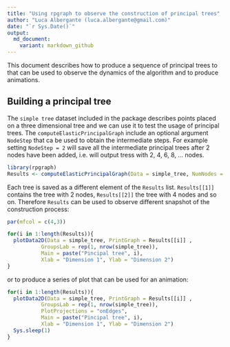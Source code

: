 ```yaml
---
title: "Using rpgraph to observe the construction of principal trees"
author: "Luca Albergante (luca.albergante@gmail.com)"
date: "`r Sys.Date()`"
output:
  md_document:
    variant: markdown_github
---
```


This document describes how to produce a sequence of principal trees to that can be used to observe the dynamics of the algorithm and to produce animations.

## Building a principal tree

The `simple tree` dataset included in the package describes points placed on a three dimensional tree and we can use it to test the usage of principal trees. The `computeElasticPrincipalGraph` include an optional argument `NodeStep` that ca be used to obtain the intermediate steps. For example setting `NodeStep = 2` will save all the intermediate principal trees after 2 nodes have been added, i.e. will output tress with 2, 4, 6, 8, ... nodes.

```r
library(rpgraph)
Results <- computeElasticPrincipalGraph(Data = simple_tree, NumNodes = 20, Method = 'DefaultPrincipalTreeConfiguration', NodeStep = 2)
```

Each tree is saved as a different element of the `Results` list. `Results[[1]]` contains the tree with 2 nodes, `Results[[2]]` the tree with 4 nodes and so on. Therefore `Results` can be used to observe different snapshot of the construction process:

```r
par(mfcol = c(4,3))

for(i in 1:length(Results)){
  plotData2D(Data = simple_tree, PrintGraph = Results[[i]] ,
           GroupsLab = rep(1, nrow(simple_tree)),
           Main = paste("Pincipal tree", i),
           Xlab = "Dimension 1", Ylab = "Dimension 2")
}
```

or to produce a series of plot that can be used for an animation:

```r
for(i in 1:length(Results)){
  plotData2D(Data = simple_tree, PrintGraph = Results[[i]] ,
           GroupsLab = rep(1, nrow(simple_tree)),
           PlotProjections = "onEdges",
           Main = paste("Pincipal tree", i),
           Xlab = "Dimension 1", Ylab = "Dimension 2")
  Sys.sleep(1)
}
```





